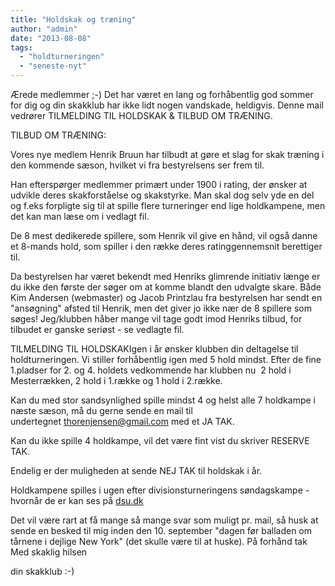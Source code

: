 ```yaml
---
title: "Holdskak og træning"
author: "admin"
date: "2013-08-08"
tags: 
  - "holdturneringen"
  - "seneste-nyt"
---
```


Ærede medlemmer ;-) Det har været en lang og forhåbentlig god sommer for dig og din skakklub har ikke lidt nogen vandskade, heldigvis. Denne mail vedrører TILMELDING TIL HOLDSKAK & TILBUD OM TRÆNING.

TILBUD OM TRÆNING:

Vores nye medlem Henrik Bruun har tilbudt at gøre et slag for skak træning i den kommende sæson, hvilket vi fra bestyrelsens ser frem til.

Han efterspørger medlemmer primært under 1900 i rating, der ønsker at udvikle deres skakforståelse og skakstyrke. Man skal dog selv yde en del og f.eks forpligte sig til at spille flere turneringer end lige holdkampene, men det kan man læse om i vedlagt fil.

De 8 mest dedikerede spillere, som Henrik vil give en hånd, vil også danne et 8-mands hold, som spiller i den række deres ratinggennemsnit berettiger til.

Da bestyrelsen har været bekendt med Henriks glimrende initiativ længe er du ikke den første der søger om at komme blandt den udvalgte skare. Både Kim Andersen (webmaster) og Jacob Printzlau fra bestyrelsen har sendt en "ansøgning" afsted til Henrik, men det giver jo ikke nær de 8 spillere som søges! Jeg/klubben håber mange vil tage godt imod Henriks tilbud, for tilbudet er ganske seriøst - se vedlagte fil.

TILMELDING TIL HOLDSKAKIgen i år ønsker klubben din deltagelse til holdturneringen. Vi stiller forhåbentlig igen med 5 hold mindst. Efter de fine 1.pladser for 2. og 4. holdets vedkommende har klubben nu  2 hold i Mesterrækken, 2 hold i 1.række og 1 hold i 2.række.

Kan du med stor sandsynlighed spille mindst 4 og helst alle 7 holdkampe i næste sæson, må du gerne sende en mail til undertegnet [thorenjensen@gmail.com](mailto:thorenjensen@gmail.com) med et JA TAK.

Kan du ikke spille 4 holdkampe, vil det være fint vist du skriver RESERVE TAK.

Endelig er der muligheden at sende NEJ TAK til holdskak i år.

Holdkampene spilles i ugen efter divisionsturneringens søndagskampe - hvornår de er kan ses på [dsu.dk](http://dsu.dk/)

Det vil være rart at få mange så mange svar som muligt pr. mail, så husk at sende en besked til mig inden den 10. september "dagen før balladen om tårnene i dejlige New York" (det skulle være til at huske). På forhånd tak Med skaklig hilsen

din skakklub :-)

